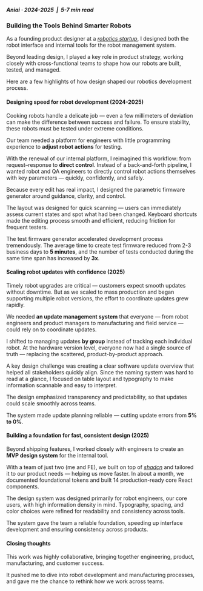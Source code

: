 
<div className="max-w-[480px] mx-auto">

##### Aniai · 2024-2025 <span className="text-stone-300 dark:text-zinc-700">&nbsp;|&nbsp;</span> 5-7 min read
### Building the Tools Behind Smarter Robots

As a founding product designer at a [*robotics startup*](https://www.aniai.ai/), I designed both the robot interface and internal tools for the robot management system.

Beyond leading design, I played a key role in product strategy, working closely with cross-functional teams to shape how our robots are built, tested, and managed.

Here are a few highlights of how design shaped our robotics development process.


#### Designing speed for robot development (2024-2025)

Cooking robots handle a delicate job — even a few millimeters of deviation can make the difference between success and failure. To ensure stability, these robots must be tested under extreme conditions.

Our team needed a platform for engineers with little programming experience to **adjust robot actions** for testing.

With the renewal of our internal platform, I reimagined this workflow: from request–response to **direct control**. Instead of a back-and-forth pipeline, I wanted robot and QA engineers to directly control robot actions themselves with key parameters — quickly, confidently, and safely.

<div className="w-screen relative left-1/2 right-1/2 -ml-[50vw] -mr-[50vw] my-20">
  <LabelIndicatorCarousel
    items={[
      { 
        label: "Edit", 
        caption: "Fine-tuning robot behavior by editing key firmware parameters",
        imageUrl: "https://f5uskgwhyu2fi170.public.blob.vercel-storage.com/generator-1.jpg" 
      },
      { 
        label: "Create", 
        caption: "Starting from existing parameters and generating firmware",
        imageUrl: "https://f5uskgwhyu2fi170.public.blob.vercel-storage.com/generator-2.jpg"
      },
      { 
        label: "Review", 
        caption: "Tracking firmware build progress",
        imageUrl: "https://f5uskgwhyu2fi170.public.blob.vercel-storage.com/generator-3.jpg"
      },
    ]}
  />
</div>

Because every edit has real impact, I designed the parametric firmware generator around guidance, clarity, and control. 

The layout was designed for quick scanning — users can immediately assess current states and spot what had been changed. Keyboard shortcuts made the editing process smooth and efficient, reducing friction for frequent testers.

The test firmware generator accelerated development process tremendously. The average time to create test firmware reduced from 2-3 business days to **5 minutes**, and the number of tests conducted during the same time span has increased by **3x**.

<Divider variant="gradient" color="stone" spacing="3xl" />


#### Scaling robot updates with confidence (2025)

Timely robot upgrades are critical — customers expect smooth updates without downtime. But as we scaled to mass production and began supporting multiple robot versions, the effort to coordinate updates grew rapidly.

We needed **an update management system** that everyone — from robot engineers and product managers to manufacturing and field service — could rely on to coordinate updates.

I shifted to managing updates **by group** instead of tracking each individual robot. At the hardware version level, everyone now had a single source of truth — replacing the scattered, product-by-product approach.

<div className="w-screen relative left-1/2 right-1/2 -ml-[50vw] -mr-[50vw] my-20">
  <LabelIndicatorCarousel
    items={[
      { 
        label: "Schedule", 
        caption: "Assigning updates to groups",
        imageUrl: "https://f5uskgwhyu2fi170.public.blob.vercel-storage.com/manager-1.jpg" 
      },
      { 
        label: "Update", 
        caption: "Reviewing and confirming updates",
        imageUrl: "https://f5uskgwhyu2fi170.public.blob.vercel-storage.com/manager-2.jpg"
      },
      { 
        label: "Review", 
        caption: "Software update history by group",
        imageUrl: "https://f5uskgwhyu2fi170.public.blob.vercel-storage.com/manager-3.jpg"
      },
    ]}
  />
</div>

A key design challenge was creating a clear software update overview that helped all stakeholders quickly align. Since the naming system was hard to read at a glance, I focused on table layout and typography to make information scannable and easy to interpret.

The design emphasized transparency and predictability, so that updates could scale smoothly across teams.

The system made update planning reliable — cutting update errors from **5% to 0%**.

<Divider variant="gradient" color="stone" spacing="3xl" />

#### Building a foundation for fast, consistent design (2025)

Beyond shipping features, I worked closely with engineers to create an **MVP design system** for the internal tool. 

With a team of just two (me and FE), we built on top of [*shadcn*](https://ui.shadcn.com/) and tailored it to our product needs — helping us move faster. In about a month, we documented foundational tokens and built 14 production-ready core React components.

The design system was designed primarily for robot engineers, our core users, with high information density in mind. Typography, spacing, and color choices were refined for readability and consistency across tools.

The system gave the team a reliable foundation, speeding up interface development and ensuring consistency across products.

<div className="w-screen relative left-1/2 right-1/2 -ml-[50vw] -mr-[50vw] my-20">
  <LabelIndicatorCarousel
    items={[
      { 
        label: "", 
        caption: "Design system MVP — 14 React components",
        imageUrl: "https://f5uskgwhyu2fi170.public.blob.vercel-storage.com/ds-1.png" 
      },
      { 
        label: "", 
        caption: "Tiny little detail — Padding tuned for visual balance depending on icon presence",
        imageUrl: "https://f5uskgwhyu2fi170.public.blob.vercel-storage.com/ds-2.png"
      },
      { 
        label: "", 
        caption: "Documentation on Figma & Storybook",
        imageUrl: "https://f5uskgwhyu2fi170.public.blob.vercel-storage.com/ds-3.png"
      },
    ]}
  />
</div>

<Divider variant="gradient" color="stone" spacing="3xl" />

#### Closing thoughts

This work was highly collaborative, bringing together engineering, product, manufacturing, and customer success. 

It pushed me to dive into robot development and manufacturing processes, and gave me the chance to rethink how we work across teams.


</div>
